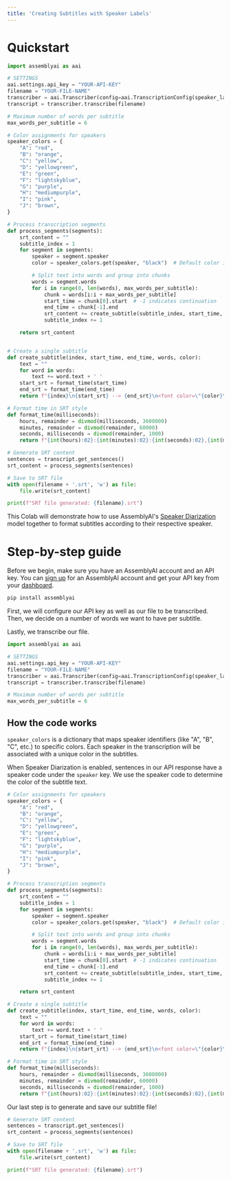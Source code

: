```yaml
---
title: 'Creating Subtitles with Speaker Labels'
---
```


# Quickstart
```python
import assemblyai as aai

# SETTINGS
aai.settings.api_key = "YOUR-API-KEY"
filename = "YOUR-FILE-NAME"
transcriber = aai.Transcriber(config=aai.TranscriptionConfig(speaker_labels=True))
transcript = transcriber.transcribe(filename)

# Maximum number of words per subtitle
max_words_per_subtitle = 6

# Color assignments for speakers
speaker_colors = {
    "A": "red",
    "B": "orange",
    "C": "yellow",
    "D": "yellowgreen",
    "E": "green",
    "F": "lightskyblue",
    "G": "purple",
    "H": "mediumpurple",
    "I": "pink",
    "J": "brown",
}

# Process transcription segments
def process_segments(segments):
    srt_content = ""
    subtitle_index = 1
    for segment in segments:
        speaker = segment.speaker
        color = speaker_colors.get(speaker, "black")  # Default color is black

        # Split text into words and group into chunks
        words = segment.words
        for i in range(0, len(words), max_words_per_subtitle):
            chunk = words[i:i + max_words_per_subtitle]
            start_time = chunk[0].start  # -1 indicates continuation
            end_time = chunk[-1].end
            srt_content += create_subtitle(subtitle_index, start_time, end_time, chunk, color)
            subtitle_index += 1

    return srt_content


# Create a single subtitle
def create_subtitle(index, start_time, end_time, words, color):
    text = ""
    for word in words:
        text += word.text + ' '
    start_srt = format_time(start_time)
    end_srt = format_time(end_time)
    return f"{index}\n{start_srt} --> {end_srt}\n<font color=\"{color}\">{text}</font>\n\n"

# Format time in SRT style
def format_time(milliseconds):
    hours, remainder = divmod(milliseconds, 3600000)
    minutes, remainder = divmod(remainder, 60000)
    seconds, milliseconds = divmod(remainder, 1000)
    return f"{int(hours):02}:{int(minutes):02}:{int(seconds):02},{int(milliseconds):03}"

# Generate SRT content
sentences = transcript.get_sentences()
srt_content = process_segments(sentences)

# Save to SRT file
with open(filename + '.srt', 'w') as file:
    file.write(srt_content)

print(f"SRT file generated: {filename}.srt")
```


This Colab will demonstrate how to use AssemblyAI's [Speaker Diarization](https://www.assemblyai.com/docs/speech-to-text/speaker-diarization) model together to format subtitles according to their respective speaker.

# Step-by-step guide
Before we begin, make sure you have an AssemblyAI account and an API key. You can [sign up](https://www.assemblyai.com/dashboard/signup) for an AssemblyAI account and get your API key from your [dashboard](https://www.assemblyai.com/app/account).

```bash
pip install assemblyai
```

First, we will configure our API key as well as our file to be transcribed. Then, we decide on a number of words we want to have per subtitle.

Lastly, we transcribe our file.


```python
import assemblyai as aai

# SETTINGS
aai.settings.api_key = "YOUR-API-KEY"
filename = "YOUR-FILE-NAME"
transcriber = aai.Transcriber(config=aai.TranscriptionConfig(speaker_labels=True))
transcript = transcriber.transcribe(filename)

# Maximum number of words per subtitle
max_words_per_subtitle = 6
```

## How the code works
`speaker_colors` is a dictionary that maps speaker identifiers (like "A", "B", "C", etc.) to specific colors. Each speaker in the transcription will be associated with a unique color in the subtitles.

When Speaker Diarization is enabled, sentences in our API response have a speaker code under the `speaker` key. We use the speaker code to determine the color of the subtitle text.


```python
# Color assignments for speakers
speaker_colors = {
    "A": "red",
    "B": "orange",
    "C": "yellow",
    "D": "yellowgreen",
    "E": "green",
    "F": "lightskyblue",
    "G": "purple",
    "H": "mediumpurple",
    "I": "pink",
    "J": "brown",
}

# Process transcription segments
def process_segments(segments):
    srt_content = ""
    subtitle_index = 1
    for segment in segments:
        speaker = segment.speaker
        color = speaker_colors.get(speaker, "black")  # Default color is black

        # Split text into words and group into chunks
        words = segment.words
        for i in range(0, len(words), max_words_per_subtitle):
            chunk = words[i:i + max_words_per_subtitle]
            start_time = chunk[0].start  # -1 indicates continuation
            end_time = chunk[-1].end
            srt_content += create_subtitle(subtitle_index, start_time, end_time, chunk, color)
            subtitle_index += 1

    return srt_content

# Create a single subtitle
def create_subtitle(index, start_time, end_time, words, color):
    text = ""
    for word in words:
        text += word.text + ' '
    start_srt = format_time(start_time)
    end_srt = format_time(end_time)
    return f"{index}\n{start_srt} --> {end_srt}\n<font color=\"{color}\">{text}</font>\n\n"

# Format time in SRT style
def format_time(milliseconds):
    hours, remainder = divmod(milliseconds, 3600000)
    minutes, remainder = divmod(remainder, 60000)
    seconds, milliseconds = divmod(remainder, 1000)
    return f"{int(hours):02}:{int(minutes):02}:{int(seconds):02},{int(milliseconds):03}"
```

Our last step is to generate and save our subtitle file!


```python
# Generate SRT content
sentences = transcript.get_sentences()
srt_content = process_segments(sentences)

# Save to SRT file
with open(filename + '.srt', 'w') as file:
    file.write(srt_content)

print(f"SRT file generated: {filename}.srt")
```

